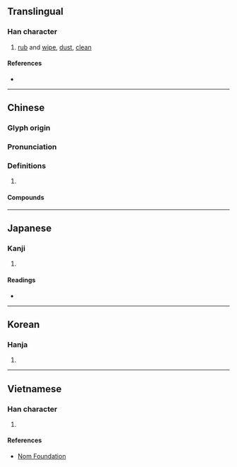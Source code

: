 {{character info/new}}
==Translingual==

===Han character===
{{Han char|rn=64|rad=手|as=09|sn=12|four=51061|canj=QPPA|ids=⿰扌皆}}

# [[rub]] and [[wipe]], [[dust]], [[clean]]

====References====
* {{Han ref|kx=0443.250|dkj=12383|dj=0794.250|hdz=31914.030|uh=63E9|ud=25577|bh=B47B|bd=46203}}

----

==Chinese==
{{zh-forms}}

===Glyph origin===
{{Han etym}}

===Pronunciation===
{{zh-pron
|m=kāi
|c=haai1
|mn=ml:khai
|mc=y
|oc=y
|cat=
}}

===Definitions===
{{zh-hanzi}}

# {{rfdef|zh}}

====Compounds====
{{zh-der|揩淚|揩油|揩背|揩檯抹凳|揩汗|揩乾|揩抹}}

----

==Japanese==

===Kanji===
{{ja-kanji|grade=|rs=手09}}

# {{defn|lang=ja|sort=手09}}

====Readings====
* {{ja-readings
|goon=け
|kanon=かい
|kun=ぬぐ-う}}

----

==Korean==

===Hanja===
{{ko-hanja|hangeul=개|eumhun=|rv=gae|mr=kae|y=kay}}

# {{defn|lang=ko|sort=手09}}

----

==Vietnamese==

===Han character===
{{vi-hantu|rs=手09|[[day]], [[khải]]}}

# {{defn|lang=vi|sort=手09}}

====References====
* [http://nomfoundation.org/common/nom_details.php?codepoint=63e9 Nom Foundation]